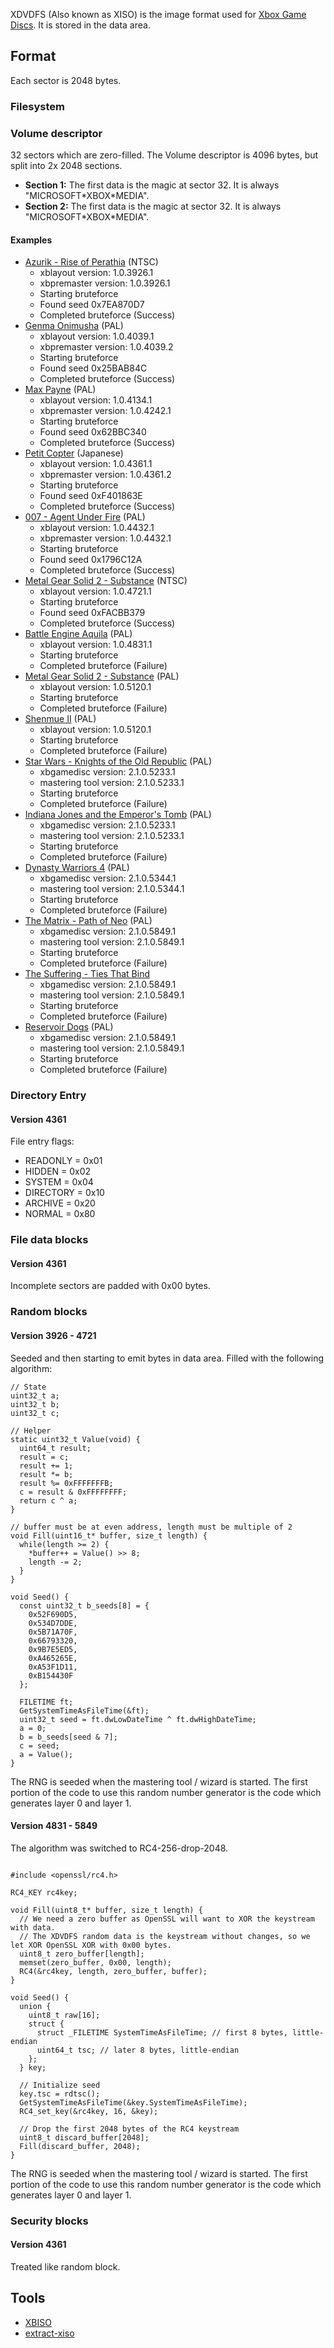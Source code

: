 XDVDFS (Also known as XISO) is the image format used for [[Xbox Game Disc|Xbox Game Discs]].
It is stored in the data area.

== Format ==

Each sector is 2048 bytes.

=== Filesystem ===

{{FIXME|reason=More info}}

=== Volume descriptor ===

32 sectors which are zero-filled.
The Volume descriptor is 4096 bytes, but split into 2x 2048 sections.

* '''Section 1:''' The first data is the magic at sector 32. It is always "MICROSOFT*XBOX*MEDIA". {{FIXME|reason=How does this work?}}
* '''Section 2:''' The first data is the magic at sector 32. It is always "MICROSOFT*XBOX*MEDIA". {{FIXME|reason=Describe version information}}

==== Examples ====

* [[Azurik - Rise of Perathia]] (NTSC)
** xblayout version: 1.0.3926.1
** xbpremaster version: 1.0.3926.1
** Starting bruteforce
** Found seed 0x7EA870D7
** Completed bruteforce (Success)
* [[Genma Onimusha]] (PAL)
** xblayout version: 1.0.4039.1
** xbpremaster version: 1.0.4039.2
** Starting bruteforce
** Found seed 0x25BAB84C
** Completed bruteforce (Success)
* [[Max Payne]] (PAL)
** xblayout version: 1.0.4134.1
** xbpremaster version: 1.0.4242.1
** Starting bruteforce
** Found seed 0x62BBC340
** Completed bruteforce (Success)
* [[Petit Copter]] (Japanese)
** xblayout version: 1.0.4361.1
** xbpremaster version: 1.0.4361.2
** Starting bruteforce
** Found seed 0xF401863E
** Completed bruteforce (Success)
* [[007 - Agent Under Fire]] (PAL)
** xblayout version: 1.0.4432.1
** xbpremaster version: 1.0.4432.1
** Starting bruteforce
** Found seed 0x1796C12A
** Completed bruteforce (Success)
* [[Metal Gear Solid 2 - Substance]] (NTSC)
** xblayout version: 1.0.4721.1
** Starting bruteforce
** Found seed 0xFACBB379
** Completed bruteforce (Success)
* [[Battle Engine Aquila]] (PAL)
** xblayout version: 1.0.4831.1
** Starting bruteforce
** Completed bruteforce (Failure)
* [[Metal Gear Solid 2 - Substance]] (PAL)
** xblayout version: 1.0.5120.1
** Starting bruteforce
** Completed bruteforce (Failure)
* [[Shenmue II]] (PAL)
** xblayout version: 1.0.5120.1
** Starting bruteforce
** Completed bruteforce (Failure)
* [[Star Wars - Knights of the Old Republic]] (PAL)
** xbgamedisc version: 2.1.0.5233.1
** mastering tool version: 2.1.0.5233.1
** Starting bruteforce
** Completed bruteforce (Failure)
* [[Indiana Jones and the Emperor's Tomb]] (PAL)
** xbgamedisc version: 2.1.0.5233.1
** mastering tool version: 2.1.0.5233.1
** Starting bruteforce
** Completed bruteforce (Failure)
* [[Dynasty Warriors 4]] (PAL)
** xbgamedisc version: 2.1.0.5344.1
** mastering tool version: 2.1.0.5344.1
** Starting bruteforce
** Completed bruteforce (Failure)
* [[The Matrix - Path of Neo]] (PAL)
** xbgamedisc version: 2.1.0.5849.1
** mastering tool version: 2.1.0.5849.1
** Starting bruteforce
** Completed bruteforce (Failure)
* [[The Suffering - Ties That Bind]]
** xbgamedisc version: 2.1.0.5849.1
** mastering tool version: 2.1.0.5849.1
** Starting bruteforce
** Completed bruteforce (Failure)
* [[Reservoir Dogs]] (PAL)
** xbgamedisc version: 2.1.0.5849.1
** mastering tool version: 2.1.0.5849.1
** Starting bruteforce
** Completed bruteforce (Failure)

=== Directory Entry ===

==== Version 4361 <!-- Game: Petit Copter --> ====

File entry flags:
* READONLY  = 0x01
* HIDDEN    = 0x02
* SYSTEM    = 0x04
* DIRECTORY = 0x10
* ARCHIVE   = 0x20
* NORMAL = 0x80

=== File data blocks ===

==== Version 4361 <!-- Game: Petit Copter --> ====

Incomplete sectors are padded with 0x00 bytes.

=== Random blocks ===

==== Version 3926 - 4721 ====

Seeded and then starting to emit bytes in data area.
Filled with the following algorithm:

<pre>
// State
uint32_t a;
uint32_t b;
uint32_t c;

// Helper
static uint32_t Value(void) {
  uint64_t result;
  result = c;
  result += 1;
  result *= b;
  result %= 0xFFFFFFFB;
  c = result & 0xFFFFFFFF;
  return c ^ a;
}

// buffer must be at even address, length must be multiple of 2
void Fill(uint16_t* buffer, size_t length) {
  while(length >= 2) {
    *buffer++ = Value() >> 8;
    length -= 2;
  }
}

void Seed() {
  const uint32_t b_seeds[8] = {
    0x52F690D5,
    0x534D7DDE,
    0x5B71A70F,
    0x66793320,
    0x9B7E5ED5,
    0xA465265E,
    0xA53F1D11,
    0xB154430F
  };

  FILETIME ft;
  GetSystemTimeAsFileTime(&ft);
  uint32_t seed = ft.dwLowDateTime ^ ft.dwHighDateTime;
  a = 0;
  b = b_seeds[seed & 7];
  c = seed;
  a = Value();
}
</pre>

The RNG is seeded when the mastering tool / wizard is started.
The first portion of the code to use this random number generator is the code which generates layer 0 and layer 1.

==== Version 4831 - 5849 ====

The algorithm was switched to RC4-256-drop-2048.

<pre>

#include <openssl/rc4.h>

RC4_KEY rc4key;

void Fill(uint8_t* buffer, size_t length) {
  // We need a zero buffer as OpenSSL will want to XOR the keystream with data.
  // The XDVDFS random data is the keystream without changes, so we let XOR OpenSSL XOR with 0x00 bytes.
  uint8_t zero_buffer[length];
  memset(zero_buffer, 0x00, length);
  RC4(&rc4key, length, zero_buffer, buffer);
}

void Seed() {
  union {
    uint8_t raw[16];
    struct {
      struct _FILETIME SystemTimeAsFileTime; // first 8 bytes, little-endian
      uint64_t tsc; // later 8 bytes, little-endian
    };
  } key;

  // Initialize seed
  key.tsc = rdtsc();
  GetSystemTimeAsFileTime(&key.SystemTimeAsFileTime);
  RC4_set_key(&rc4key, 16, &key);

  // Drop the first 2048 bytes of the RC4 keystream
  uint8_t discard_buffer[2048];
  Fill(discard_buffer, 2048);
}
</pre>

The RNG is seeded when the mastering tool / wizard is started.
The first portion of the code to use this random number generator is the code which generates layer 0 and layer 1.

=== Security blocks ===

==== Version 4361 <!-- Game: Petit Copter --> ====

Treated like random block.

== Tools ==

* [https://github.com/OpenXDK/xbiso XBISO]
* [https://github.com/mborgerson/extract-xiso extract-xiso]